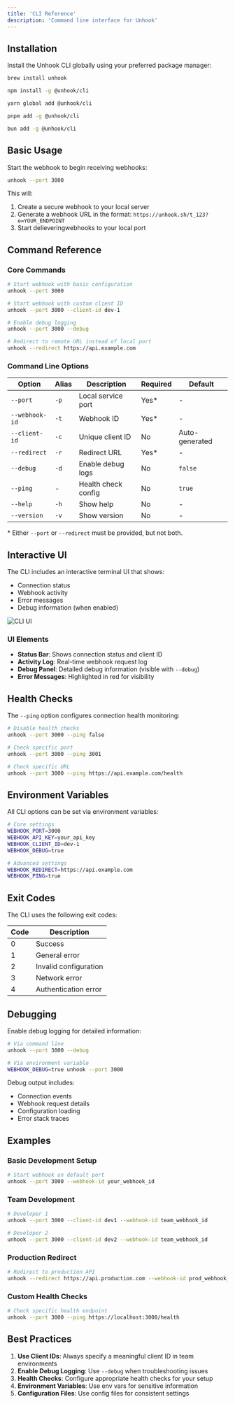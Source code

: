 ```yaml
---
title: 'CLI Reference'
description: 'Command line interface for Unhook'
---
```


## Installation

Install the Unhook CLI globally using your preferred package manager:

<CodeGroup>

```bash homebrew
brew install unhook
```

```bash npm
npm install -g @unhook/cli
```

```bash yarn
yarn global add @unhook/cli
```

```bash pnpm
pnpm add -g @unhook/cli
```

```bash bun
bun add -g @unhook/cli
```

</CodeGroup>

## Basic Usage

Start the webhook to begin receiving webhooks:

```bash
unhook --port 3000
```

This will:
1. Create a secure webhook to your local server
2. Generate a webhook URL in the format: `https://unhook.sh/t_123?e=YOUR_ENDPOINT`
3. Start delieveringwebhooks to your local port

## Command Reference

### Core Commands

```bash
# Start webhook with basic configuration
unhook --port 3000

# Start webhook with custom client ID
unhook --port 3000 --client-id dev-1

# Enable debug logging
unhook --port 3000 --debug

# Redirect to remote URL instead of local port
unhook --redirect https://api.example.com
```

### Command Line Options

| Option | Alias | Description | Required | Default |
|--------|-------|-------------|----------|---------|
| `--port` | `-p` | Local service port | Yes* | - |
| `--webhook-id` | `-t` | Webhook ID | Yes* | - |
| `--client-id` | `-c` | Unique client ID | No | Auto-generated |
| `--redirect` | `-r` | Redirect URL | Yes* | - |
| `--debug` | `-d` | Enable debug logs | No | `false` |
| `--ping` | - | Health check config | No | `true` |
| `--help` | `-h` | Show help | No | - |
| `--version` | `-v` | Show version | No | - |

\* Either `--port` or `--redirect` must be provided, but not both.

## Interactive UI

The CLI includes an interactive terminal UI that shows:

- Connection status
- Webhook activity
- Error messages
- Debug information (when enabled)

<Frame>
  <img src="/images/cli-ui.png" alt="CLI UI" />
</Frame>

### UI Elements

- **Status Bar**: Shows connection status and client ID
- **Activity Log**: Real-time webhook request log
- **Debug Panel**: Detailed debug information (visible with `--debug`)
- **Error Messages**: Highlighted in red for visibility

## Health Checks

The `--ping` option configures connection health monitoring:

```bash
# Disable health checks
unhook --port 3000 --ping false

# Check specific port
unhook --port 3000 --ping 3001

# Check specific URL
unhook --port 3000 --ping https://api.example.com/health
```

## Environment Variables

All CLI options can be set via environment variables:

```bash
# Core settings
WEBHOOK_PORT=3000
WEBHOOK_API_KEY=your_api_key
WEBHOOK_CLIENT_ID=dev-1
WEBHOOK_DEBUG=true

# Advanced settings
WEBHOOK_REDIRECT=https://api.example.com
WEBHOOK_PING=true
```

## Exit Codes

The CLI uses the following exit codes:

| Code | Description |
|------|-------------|
| 0 | Success |
| 1 | General error |
| 2 | Invalid configuration |
| 3 | Network error |
| 4 | Authentication error |

## Debugging

Enable debug logging for detailed information:

```bash
# Via command line
unhook --port 3000 --debug

# Via environment variable
WEBHOOK_DEBUG=true unhook --port 3000
```

Debug output includes:
- Connection events
- Webhook request details
- Configuration loading
- Error stack traces

## Examples

### Basic Development Setup

```bash
# Start webhook on default port
unhook --port 3000 --webhook-id your_webhook_id
```

### Team Development

```bash
# Developer 1
unhook --port 3000 --client-id dev1 --webhook-id team_webhook_id

# Developer 2
unhook --port 3000 --client-id dev2 --webhook-id team_webhook_id
```

### Production Redirect

```bash
# Redirect to production API
unhook --redirect https://api.production.com --webhook-id prod_webhook_id
```

### Custom Health Checks

```bash
# Check specific health endpoint
unhook --port 3000 --ping https://localhost:3000/health
```

## Best Practices

1. **Use Client IDs**: Always specify a meaningful client ID in team environments
2. **Enable Debug Logging**: Use `--debug` when troubleshooting issues
3. **Health Checks**: Configure appropriate health checks for your setup
4. **Environment Variables**: Use env vars for sensitive information
5. **Configuration Files**: Use config files for consistent settings